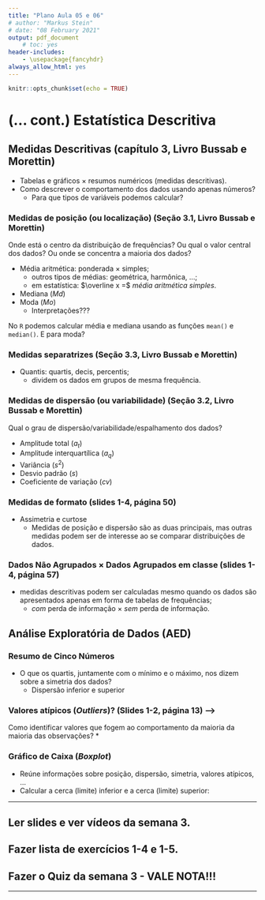 ```yaml
---
title: "Plano Aula 05 e 06"
# author: "Markus Stein"
# date: "08 February 2021"
output: pdf_document
    # toc: yes
header-includes:
    - \usepackage{fancyhdr}
always_allow_html: yes
---
```

<!-- \addtolength{\headheight}{1.0cm}  -->
\pagestyle{fancyplain} 
\lhead{\includegraphics[height=1.5cm]{logoIME.png}}
\rhead{\includegraphics[height=1.5cm]{logoEAD.png}}
\chead{UNIVERSIDADE FEDERAL DO RIO GRANDE DO SUL \\
INSTITUTO DE MATEMÁTICA E ESTATÍSTICA \\
DEPARTAMENTO DE ESTATÍSTICA \\
\vspace{0.3cm}
MAT02219 - Probabilidade e Estatística - 2020/2
}
\renewcommand{\headrulewidth}{0pt} 


```r
knitr::opts_chunk$set(echo = TRUE)
```

# (... cont.) Estatística Descritiva


## Medidas Descritivas (capítulo 3, Livro Bussab e Morettin)
* Tabelas e gráficos $\times$ resumos numéricos (medidas descritivas).
* Como descrever o comportamento dos dados usando apenas números?
    + Para que tipos de variáveis podemos calcular?
        
<!-- **Exemplo 1**: Variável em estudo ($X$) - duração de vida de um tipo de lâmpada, $X \in (0, \infty)$. -->
<!-- , $X \sim Normal(\mu, \sigma^2)$. $E(X) = \mu$. -->

<!-- **Exemplo 2**: Variável em estudo ($X$) - PIB do Brasil, $X \in \mathbb{R}$. -->
<!-- , $X \sim Normal(\mu, \sigma^2)$. $E(X) = \mu$. -->

<!-- **Exemplo 3**: Variável em estudo ($X$) - avaliação do governo, positiva ou negativa, $X \in \{0, 1\}$. -->
<!-- , $X \sim Bernoulli(\pi)$. $E(X) = \pi$. -->

<!-- **Exemplo 4**: $Y$ (consumo) e $X$ (renda), ... -->
<!-- $E(Y) = \alpha + \beta X$. -->

<!-- \vspace{0.5cm} -->

### Medidas de posição (ou localização) (Seção 3.1, Livro Bussab e Morettin)
Onde está o centro da distribuição de frequências? Ou qual o valor central dos dados? Ou onde se concentra a maioria dos dados?  

* Média aritmética: ponderada $\times$ simples;
    + outros tipos de médias: geométrica, harmônica, ...;
    + em estatística: $\overline x =$ *média aritmética simples*.
* Mediana ($Md$)
* Moda ($Mo$)
    + Interpretações???  

No `R` podemos calcular média e mediana usando as funções `mean()` e `median()`. E para moda?

### Medidas separatrizes (Seção 3.3, Livro Bussab e Morettin)
* Quantis: quartis, decis, percentis;
    + dividem os dados em grupos de mesma frequência.

### Medidas de dispersão (ou variabilidade) (Seção 3.2, Livro Bussab e Morettin)
Qual o grau de dispersão/variabilidade/espalhamento dos dados?  

* Amplitude total ($a_t$)
* Amplitude interquartílica ($a_q$)
* Variância ($s^2$)
* Desvio padrão ($s$)
* Coeficiente de variação ($cv$)

### Medidas de formato (slides 1-4, página 50)
* Assimetria e curtose
    + Medidas de posição e dispersão são as duas principais, mas outras medidas podem ser de interesse ao se comparar distribuições de dados.

<!-- \vspace{0.5cm} -->

<!-- **Exemplo 4**: Variável em estudo - número de filhos por casal (Slides 1-2 página 4).   -->
<!-- No software `R` o comando `table()` retorna as frequências absolutas simples.   -->

<!-- ```{r exemplo} -->
<!-- x <- c(2, 5, 6, 0, 4, 4, 3, 4, 2, 2, 3, 3, 5, 3, 5, 1, 2, 4, 2, 3, 5, 4, 3, 3, 2, 3, 0, 4, 4, 3, 4, 0, 2, 0, 2, 3, 3, 1, 2, 4, 2, 2, 4, 4, 2, 2, 2, 3, 3, 3, 2, 2, 3, 1, 2, 0, 1, 3, 1, 2, 2, 2, 0, 3, 3, 4, 2, 2, 1, 3, 3, 1, 2, 3, 1, 1, 3, 2, 2, 0, 3, 2, 1, 3, 0, 3, 2, 2, 1, 2, 2, 2, 3, 2, 2, 1, 2, 2, 3, 0, 1, 0, 3, 2, 2, 1, 0, 2, 0, 2, 1, 4, 0, 3, 3, 3, 3, 3, 3, 0, 4, 3, 1, 2, 3, 2, 0, 2, 5, 3, 1, 0, 0, 2, 1, 3, 3, 2, 2, 0, 2, 2, 2, 3, 2, 3, 3, 1, 1, 3, 1, 2, 2, 0, 2, 4, 2, 2, 2, 3, 1, 2, 3, 2, 0, 3, 2, 1, 2, 3, 3, 1, 0, 4, 1, 2, 1, 3, 4, 4, 0, 0, 1, 1, 3, 4, 1, 2, 1, 4, 6, 0, 0, 3, 1, 2, 4, 0, 2, 2, 1, 5, 2, 0, 1, 3, 0, 1, 1, 0, 3, 2, 2, 2, 0, 3, 2, 2, 4, 5, 2, 0, 1, 0, 2, 3, 3, 0, 2, 2, 1, 3, 3, 1, 2, 2, 0, 1, 2, 1, 1, 1, 3, 2, 2, 2, 2, 2, 5, 0, 2, 2, 3, 1, 0, 2, 2, 2, 1, 3, 2, 0, 1, 4, 1, 4, 2, 3, 2, 3, 3, 3, 1, 2, 2, 1, 2, 4, 0, 4, 2, 2, 1, 1, 2, 2, 2, 0, 1, 1, 1, 1, 1, 2, 2, 2, 3, 3, 3, 0, 0, 3, 0, 0, 3, 2, 3, 0, 0, 3, 3, 4, 0, 4, 2, 2, 4, 3, 4, 2, 1, 1, 2, 0, 0, 0, 4, 3, 3, 2, 0, 0, 2, 1, 3, 2, 2, 3, 0, 0, 3, 3, 0, 3, 0, 1, 2, 2, 1, 3) -->
<!-- table(x) -->
<!-- ``` -->

<!-- \vspace{0.5cm} -->

### Dados Não Agrupados $\times$ Dados Agrupados em classe (slides 1-4, página 57)
* medidas descritivas podem ser calculadas mesmo quando os dados são apresentados apenas em forma de tabelas de frequências;
    + *com* perda de informação $\times$ *sem* perda de informação.
        
        
## Análise Exploratória de Dados (AED)

### Resumo de Cinco Números
* O que os quartis, juntamente com o mínimo e o máximo, nos dizem sobre a simetria dos dados?
    + Dispersão inferior e superior
        
### Valores atípicos (*Outliers*)? (Slides 1-2, página 13) -->
Como identificar valores que fogem ao comportamento da maioria da maioria das observações?
* 

### Gráfico de Caixa (*Boxplot*)
* Reúne informações sobre posição, dispersão, simetria, valores atípicos, ...
* Calcular a cerca (limite) inferior e a cerca (limite) superior:


<!-- * Para variáveis **numéricas contínuas**, ou **discretas** com muitos valores diferentes (mais do que 15), -->

<!-- * Quantas classes/intervalos devemos usar? $k$: número de intervalos. -->
<!--     + Regra epírica: $k = \sqrt{n}$ -->
<!--     + Regra de Sturges: $k = 1 + 3,32 \times \log n$ -->


<!-- ## Representações Gráficas (Seção 2.3, Livro Bussab e Morettin) -->
<!-- * Gráficos $\times$ tabelas -->

<!-- ### Principais tipos de gráficos (Slides 1-3, página 3) -->
<!-- * Variáveis qualitativas: gráfico de barras, ou setores ("pizza"), ...(nuvem de palavras); -->
<!-- * Variáveis quantitativas: gráfico de colunas, linhas, diagrama de pareto histograma, polígono de frequências. -->

<!--  (o `R` usa a regra de Sturges para construir o histograma, comando `hist()`) -->


<!-- ## Normas de apresentação de tabelas e gráficos -->
<!-- * Tabelas: Título, cabeçalho, formato, ... -->
<!-- * Gráficos: Título, nome nos eixos, ... -->
<!--     + Trabalhos técnicos, trabalhos de conclusão de curso, monografias, ..., devem respeitar normas estabelecidas pela Associação Brasileira de Normas Técnicas (ABNT). -->



<!-- ## Cuidado para não ser enganado por gráficos (nem enganar)! -->
<!-- Podemos usar nosso conhecimento para ajudar a não propagar representações gráficas que distorcem a comportamento real dos dados. -->


<!-- \vspace{0.5cm} -->


***
## Ler slides e ver vídeos da semana 3.
## Fazer lista de exercícios 1-4 e 1-5.
## Fazer o Quiz da semana 3 - VALE NOTA!!!
***

<!-- Definição **A.A.S**: Seja $X_1, X_2, \ldots, X_n$ uma a.a.s. de tamanho $n$ de $X \sim f(x; \theta)$, então $X_1 \sim f(x; \theta)$, ..., $X_n \sim f(x; \theta)$ e $X_i$ e $X_j$ são independentes para todo $i \neq j$. -->

<!-- \vspace{0.5cm} -->

<!-- Exercício 6 da Lista 1-2 e 1-3: -->
<!-- ```{r exemplo2, fig.width=4, fig.height=3, fig.align='center'} -->
<!-- x <- c(4, 5, 5, 6, 7, 8, 9, 17, 16, 10, 7, 9, 12, 14, 13, 8, 10, 6, 8, 15, 13, 17, 9, 5, 8, 4, 15, 17, 8, 11, 8, 10, 12, 13, 11, 8, 7, 6, 5, 16, 15, 9, 8, 9, 14, 13, 7, 8, 5, 8) -->
<!-- table(x) -->
<!-- barplot(table(x)) -->
<!-- ``` -->

<!-- Como incluir título e nomes nos eixos??? -->
